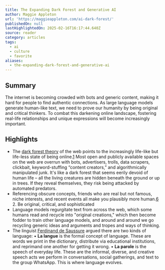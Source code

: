 ```yaml
---
title: The Expanding Dark Forest and Generative AI
author: Maggie Appleton
url: 'https://maggieappleton.com/ai-dark-forest/'
publishedOn: null
lastHighlightedOn: 2025-02-16T16:17:44.640Z
source: reader
category: articles
tags:
  - ai
  - culture
  - favorite
aliases:
  - the-expanding-dark-forest-and-generative-ai
---
```

## Summary

The internet is becoming crowded with bots and generic content, making it hard for people to find authentic connections. As large language models generate human-like text, we need to prove our humanity by being original and critical thinkers. To combat this darkening online landscape, fostering real-life relationships and unique expressions will become increasingly important.

## Highlights
- The [dark forest theory](https://maggieappleton.com/cozy-web) of the web points to the increasingly life-like but life-less state of being online.[1](https://maggieappleton.com/ai-dark-forest/#footnote-1) Most open and publicly available spaces on the web are overrun with bots, advertisers, trolls, data scrapers, clickbait, keyword-stuffing “content creators,” and algorithmically manipulated junk.
  It's like a dark forest that seems eerily devoid of human life – all the living creatures are hidden beneath the ground or up in trees. If they reveal themselves, they risk being attacked by automated predators.
- Referencing obscure concepts, friends who are real but not famous, niche interests, and recent events all make you plausibly more human.[6](https://maggieappleton.com/ai-dark-forest/#footnote-6) 2. Be original, critical, and sophisticated
- [](https://maggieappleton.com/ai-dark-forest/#footnote-7)Language models regurgitate text from across the web, which some humans read and recycle into "original creations," which then become fodder to train other language models, and around and around we go recycling generic ideas and arguments and tropes and ways of thinking.
- The linguist [Ferdinand de Saussure](https://en.wikipedia.org/wiki/Ferdinand_de_Saussure) argued there are two kinds of language:
  • **La langue** is the formal concept of language. These are words we print in the dictionary, distribute via educational institutions, and reprimand one another for getting it wrong.
  • **La parole** is the speech of everyday life. These are the informal, diverse, and creative speech acts we perform in conversations, social gatherings, and text to the group WhatsApp. This is where language evolves.
